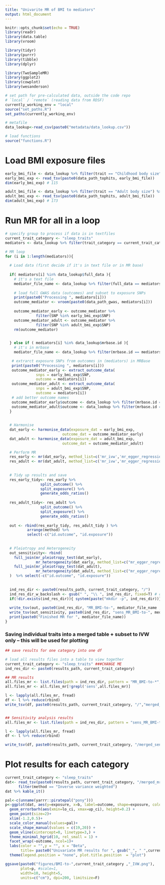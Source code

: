 ```yaml
---
title: "Univarite MR of BMI to mediators"
output: html_document
---
```


```r
knitr::opts_chunk$set(echo = TRUE)
library(readr)
library(data.table)
library(vroom)

library(tidyr)
library(purrr)
library(tibble)
library(dplyr)

library(TwoSampleMR)
library(ggplot2)
library(cowplot)
library(wesanderson)
```

```r
# set path for pre-calculated data, outside the code repo
# `local` / `remote` (reading data from RDSF)
currently_working_env = "local"
source("set_paths.R")
set_paths(currently_working_env)

# metafile
data_lookup<-read_csv(paste0("metadata/data_lookup.csv")) 

# load functions
source("functions.R")
```

# Load BMI exposure files
```r

early_bmi_file <- data_lookup %>% filter(trait == "Childhood body size") %>% pull(tophits_data)
early_bmi_exp <- read_tsv(paste0(data_path_tophits, early_bmi_file))
dim(early_bmi_exp) # 115 

adult_bmi_file <- data_lookup %>% filter(trait == "Adult body size") %>% pull(tophits_data)
adult_bmi_exp <- read_tsv(paste0(data_path_tophits, adult_bmi_file))
dim(adult_bmi_exp) # 173 
```



# Run MR for all in a loop 

```r

# specify group to process if data is in textfiles
current_trait_category <- "sleep_traits"
mediators <- data_lookup %>% filter(trait_category == current_trait_category) %>% filter(!is.na(full_data)) %>%  pull(full_data) 
```

```r
# MR loop
for (i in 1:length(mediators)){
  
  # Load data (first decide if it's in text file or in MR base)
  
  if( mediators[i] %in% data_lookup$full_data ){
    # it's a text file
    mediator_file_name <- data_lookup %>% filter(full_data == mediators[i]) %>% pull(trait_file_name)
    
    # load full GWAS data (outcomes) and subset to exposure SNPs
    print(paste0("Processing ", mediators[i]))
    outcome_mediator <- vroom(paste0(data_path_gwas, mediators[i]))
  
    outcome_mediator_early <- outcome_mediator %>%
              filter(SNP %in% early_bmi_exp$SNP)
    outcome_mediator_adult <- outcome_mediator %>%
              filter(SNP %in% adult_bmi_exp$SNP)
    rm(outcome_mediator)
    

  } else if ( mediators[i] %in% data_lookup$mrbase.id ){
    # it's in mrbase
    mediator_file_name <- data_lookup %>% filter(mrbase.id == mediators[i]) %>% pull(trait_file_name)

   # extrarct exposure SNPs from outcomes in (mediators) in MRBase
   print(paste0("Processing ", mediators[i]))
   outcome_mediator_early <- extract_outcome_data(
              snps = early_bmi_exp$SNP,
              outcome = mediators[i])
   outcome_mediator_adult <- extract_outcome_data(
              snps = adult_bmi_exp$SNP,
              outcome = mediators[i])
   # add better outcome names
   outcome_mediator_early$outcome <- data_lookup %>% filter(mrbase.id == mediators[i]) %>% pull(trait)
   outcome_mediator_adult$outcome <- data_lookup %>% filter(mrbase.id == mediators[i]) %>% pull(trait)
  }
  
    
  # Harmonise 
  dat_early <- harmonise_data(exposure_dat = early_bmi_exp, 
                          outcome_dat = outcome_mediator_early)
  dat_adult <- harmonise_data(exposure_dat = adult_bmi_exp, 
                          outcome_dat = outcome_mediator_adult)

  # Perform MR
  res_early <- mr(dat_early, method_list=c('mr_ivw','mr_egger_regression','mr_weighted_median', 'mr_wald_ratio')) 
  res_adult <- mr(dat_adult, method_list=c('mr_ivw','mr_egger_regression','mr_weighted_median', 'mr_wald_ratio'))   
  
          
  # Tidy up results and save
  res_early_tidy<- res_early %>%
                split_outcome() %>% 
                split_exposure() %>% 
                generate_odds_ratios()
  
  res_adult_tidy<- res_adult %>%
                split_outcome() %>% 
                split_exposure() %>%
                generate_odds_ratios()
  
  out <- rbind(res_early_tidy, res_adult_tidy ) %>% 
          arrange(method) %>%
          select(-c("id.outcome", "id.exposure"))
  
  
  # Pleiotropy and Heterogeneity
  out_sensitivity<- rbind(
    full_join(mr_pleiotropy_test(dat_early),
              mr_heterogeneity(dat_early, method_list=c("mr_egger_regression", "mr_ivw"))),
    full_join(mr_pleiotropy_test(dat_adult),
              mr_heterogeneity(dat_adult, method_list=c("mr_egger_regression", "mr_ivw"))) 
  )  %>% select(-c("id.outcome", "id.exposure"))       
  
  
  ind_res_dir <- paste0(results_path, current_trait_category, "/")
  ind_res_dir_w_backslash <- gsub(" ", "\\ ", ind_res_dir, fixed=T) # create path vector escaping spaces, otherwise sytem call cant process it
  if(!dir.exists(ind_res_dir)){ system(paste("mkdir -p", ind_res_dir))}
  
  write_tsv(out, paste0(ind_res_dir, "MR_BMI-to-", mediator_file_name ,".tsv"))
  write_tsv(out_sensitivity, paste0(ind_res_dir, "sens_MR_BMI-to-", mediator_file_name ,".tsv"))
  print(paste0("Finished MR for ", mediator_file_name)) 
}

```


### Saving individual traits into a merged table + subset to IVW only -- this will be used for plotting

```r
## save results for one category into one df

# load all results files into a table to view together
current_trait_category <- "sleep_traits" ###CHANGE ME
ind_res_dir <- paste0(results_path, current_trait_category)

## MR results
all.files_mr <- list.files(path = ind_res_dir, pattern = "MR_BMI-to-*", full.names = T)
all.files_mr <- all.files_mr[!grepl('sens',all.files_mr)]

l <- lapply(all.files_mr, fread)
df <- l %>% reduce(rbind)
write_tsv(df, paste0(results_path, current_trait_category, "/","merged_mr_BMI-to-", current_trait_category,".tsv"))


## Sensitivity analysis results
all.files_mr <- list.files(path = ind_res_dir, pattern = "sens_MR_BMI-to-*", full.names = T)

l <- lapply(all.files_mr, fread)
df <- l %>% reduce(rbind) 

write_tsv(df, paste0(results_path, current_trait_category, "/merged_sens_mr_BMI-to-", current_trait_category,".tsv"))
```


# Plot results for each category


```r
current_trait_category <- "sleep_traits"
dat<- read_tsv(paste0(results_path, current_trait_category, "/merged_mr_BMI-to-", current_trait_category,".tsv")) %>% 
      filter(method == "Inverse variance weighted") 
dat %>% kable_it()

pal<-c(unname(yarrr::piratepal("pony")))
p<-ggplot(dat, aes(y=exposure, x=b, label=outcome, shape=exposure, colour=exposure)) +
  geom_errorbarh(aes(xmin=lo_ci, xmax=up_ci), height=0.2) +
  geom_point(size=2)+
  xlim(-1.2,0.5)+
  scale_color_manual(values=pal)+
  scale_shape_manual(values = c(19,20)) +
  geom_vline(xintercept=0, linetype=3,) +
  theme_minimal_hgrid(10, rel_small = 1) +
  facet_wrap(~outcome, ncol=1)+
  labs(color = "",y = "", x = "Beta",
       title= paste0("Univariate MR results for ", gsub("_", " ",current_trait_category) ,", 95% CI") )+
  theme(legend.position = "none", plot.title.position  = "plot")

ggsave(paste0("figures/BMI-to-",current_trait_category ,"_IVW.png"),
       plot=p, #scale=1, 
       width=10, height=5,
       units=c("cm"), dpi=200, limitsize=F)
```


